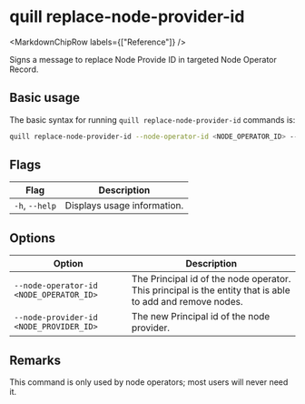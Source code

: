 
# quill replace-node-provider-id

<MarkdownChipRow labels={["Reference"]} />

Signs a message to replace Node Provide ID in targeted Node Operator Record.

## Basic usage

The basic syntax for running `quill replace-node-provider-id` commands is:

``` bash
quill replace-node-provider-id --node-operator-id <NODE_OPERATOR_ID> --node-provider-id <NODE_PROVIDER_ID>
```

## Flags

| Flag           | Description                 |
|----------------|-----------------------------|
| `-h`, `--help` | Displays usage information. |

## Options

| Option                                  | Description                                                                                               |
|-----------------------------------------|-----------------------------------------------------------------------------------------------------------|
| `--node-operator-id <NODE_OPERATOR_ID>` | The Principal id of the node operator. This principal is the entity that is able to add and remove nodes. |
| `--node-provider-id <NODE_PROVIDER_ID>` | The new Principal id of the node provider.                                                                |

## Remarks

This command is only used by node operators; most users will never need it.

